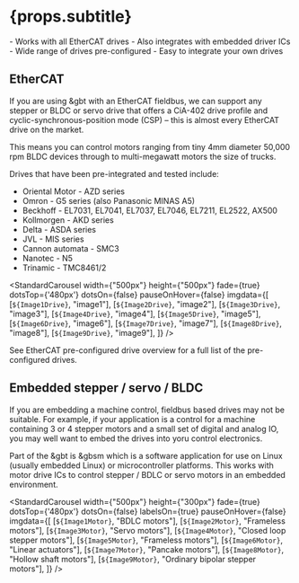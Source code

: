 



# {props.subtitle}

<Tldr>
- Works with all EtherCAT drives
- Also integrates with embedded driver ICs
- Wide range of drives pre-configured
- Easy to integrate your own drives
</Tldr>

## EtherCAT
If you are using &gbt with an EtherCAT fieldbus, we can support any stepper or BLDC or servo drive that offers a CiA-402 drive profile and cyclic-synchronous-position mode (CSP) – this is almost every EtherCAT drive on the market.

This means you can control motors ranging from tiny 4mm diameter 50,000 rpm BLDC devices through to multi-megawatt motors the size of trucks.

Drives that have been pre-integrated and tested include:

* Oriental Motor - AZD series
* Omron - G5 series (also Panasonic MINAS A5)
* Beckhoff - EL7031, EL7041, EL7037, EL7046, EL7211, EL2522, AX500
* Kollmorgen - AKD series
* Delta - ASDA series
* JVL - MIS series
* Cannon automata - SMC3
* Nanotec - N5
* Trinamic - TMC8461/2




<StandardCarousel width={"500px"} height={"500px"} fade={true} dotsTop={'480px'} dotsOn={false} pauseOnHover={false} imgdata={[
    [`${Image1Drive}`, "image1"],
    [`${Image2Drive}`, "image2"],
    [`${Image3Drive}`, "image3"],
    [`${Image4Drive}`, "image4"],
    [`${Image5Drive}`, "image5"],
    [`${Image6Drive}`, "image6"],
    [`${Image7Drive}`, "image7"],
    [`${Image8Drive}`, "image8"],
    [`${Image9Drive}`, "image9"],
]} />


See <Link to="../docs/gbem/drive_support_overview">EtherCAT pre-configured drive overview</Link> for a full list of the pre-configured drives.




## Embedded stepper / servo / BLDC

If you are embedding a machine control, fieldbus based drives may not be suitable. For example, if your application is a control for a machine containing 3 or 4 stepper motors and a small set of digital and analog IO, you may well want to embed the drives into yoru control electronics.

Part of the &gbt is &gbsm which is a software application for use on Linux (usually embedded Linux) or microcontroller platforms. This works with motor drive ICs to control stepper / BDLC or servo motors in an embedded environment.



<StandardCarousel width={"500px"} height={"300px"} fade={true} dotsTop={'480px'} dotsOn={false} labelsOn={true} pauseOnHover={false} imgdata={[
    [`${Image1Motor}`, "BDLC motors"],
    [`${Image2Motor}`, "Frameless motors"],
    [`${Image3Motor}`, "Servo motors"],
    [`${Image4Motor}`, "Closed loop stepper motors"],
    [`${Image5Motor}`, "Frameless motors"],
    [`${Image6Motor}`, "Linear actuators"],
    [`${Image7Motor}`, "Pancake motors"],
    [`${Image8Motor}`, "Hollow shaft motors"],
    [`${Image9Motor}`, "Ordinary bipolar stepper motors"],
]} />






